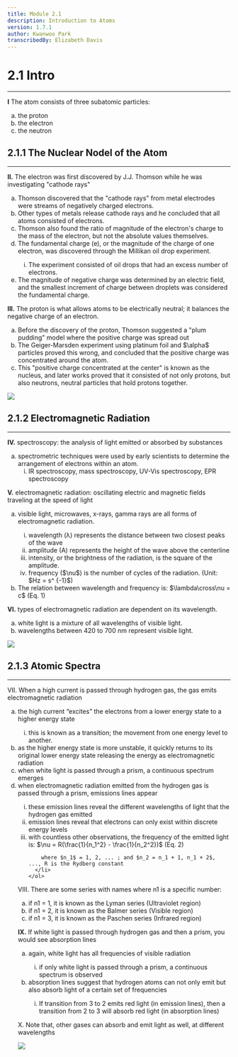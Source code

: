 ```yaml
---
title: Module 2.1
description: Introduction to Atoms
version: 1.7.1
author: Kwanwoo Park
transcribedBy: Elizabeth Davis
---
```


# 2.1 Intro

---

**I** The atom consists of three subatomic particles:

<ol type="a">
  <li>the proton</li>
  <li>the electron</li>
  <li>the neutron</li>
</ol>

## 2.1.1 The Nuclear Nodel of the Atom

---

**II.** The electron was first discovered by J.J. Thomson while he was investigating "cathode rays"

<ol type="a">
  <li>
    Thomson discovered that the "cathode rays" from metal electrodes were
    streams of negatively charged electrons.
  </li>
  <li>
    Other types of metals release cathode rays and he concluded that all atoms
    consisted of electrons.
  </li>
  <li>
    Thomson also found the ratio of magnitude of the electron's charge to the
    mass of the electron, but not the absolute values themselves.
  </li>
  <li>
    The fundamental charge (e), or the magnitude of the charge of one electron,
    was discovered through the Millikan oil drop experiment.
  </li>
  <ol type="i">
    <li>
      The experiment consisted of oil drops that had an excess number of
      electrons.
    </li>
  </ol>
  <li>
    The magnitude of negative charge was determined by an electric field, and
    the smallest increment of charge between droplets was considered the
    fundamental charge.
  </li>
</ol>

**III.** The proton is what allows atoms to be electrically neutral; it balances the negative charge of an
electron.

<ol type="a">
  <li>
    Before the discovery of the proton, Thomson suggested a "plum pudding" model
    where the positive charge was spread out
  </li>
  <li>
    The Geiger-Marsden experiment using platinum foil and $\alpha$ particles
    proved this wrong, and concluded that the positive charge was concentrated
    around the atom.
  </li>
  <li>
    This "positive charge concentrated at the center" is known as the nucleus,
    and later works proved that it consisted of not only protons, but also
    neutrons, neutral particles that hold protons together.
  </li>
</ol>

<img src="https://i.imgur.com/wMWF4ut.png" />

## 2.1.2 Electromagnetic Radiation

---

**IV.** spectroscopy: the analysis of light emitted or absorbed by substances

<ol type="a">
  <li>
    spectrometric techniques were used by early scientists to determine the
    arrangement of electrons within an atom.
    <ol type="i">
      <li>
        IR spectroscopy, mass spectroscopy, UV-Vis spectroscopy, EPR
        spectroscopy
      </li>
    </ol>
  </li>
</ol>

**V.** electromagnetic radiation: oscillating electric and magnetic fields traveling at the speed of light

<ol type="a">
  <li>
    visible light, microwaves, x-rays, gamma rays are all forms of
    electromagnetic radiation.
  </li>
  <ol type="i">
    <li>
      wavelength (λ) represents the distance between two closest peaks of the
      wave
    </li>
    <li>
      amplitude (A) represents the height of the wave above the centerline
    </li>
    <li>
      intensity, or the brightness of the radiation, is the square of the
      amplitude.
    </li>
    <li>
      frequency ($\nu$) is the number of cycles of the radiation. (Unit: $Hz =
      s^
      {-1}$)
    </li>
  </ol>
  <li>
    The relation between wavelength and frequency is: $\lambda\cross\nu = c$
    (Eq. 1)
  </li>
</ol>

**VI.** types of electromagnetic radiation are dependent on its wavelength.

<ol type="a">
  <li>white light is a mixture of all wavelengths of visible light.</li>
  <li>wavelengths between 420 to 700 nm represent visible light.</li>
</ol>

<img src="https://i.imgur.com/JqgO4mC.png" />

## 2.1.3 Atomic Spectra

---

VII. When a high current is passed through hydrogen gas, the gas emits electromagnetic radiation

<ol type="a">
  <li>
    the high current “excites” the electrons from a lower energy state to a higher energy state
  </li>
  <ol type="i">
    <li>
      this is known as a transition; the movement from one energy level to another.
    </li>
  </ol>
  <li>
    as the higher energy state is more unstable, it quickly returns to its original lower energy
state releasing the energy as electromagnetic radiation
  </li>
  <li>
    when white light is passed through a prism, a continuous spectrum emerges
  </li>
  <li>
    when electromagnetic radiation emitted from the hydrogen gas is passed through a prism,
emissions lines appear
  </li>
    <ol type="i">
      <li>
        these emission lines reveal the different wavelengths of light that the hydrogen
  gas emitted
      </li> 
      <li> 
        emission lines reveal that electrons can only exist within discrete energy levels
      </li> 
      <li>  
        with countless other observations, the frequency of the emitted light is:
        $\nu = R(\frac{1}{n_1^2} - \frac{1}{n_2^2})$ (Eq. 2)

        where $n_1$ = 1, 2, ... ; and $n_2 = n_1 + 1, n_1 + 2$, ..., R is the Rydberg constant
      </li>
    </ol>

</ol>

VIII. There are some series with names where n1 is a specific number:

<ol type="a">
  <li>if n1 = 1, it is known as the Lyman series (Ultraviolet region)</li>
  <li>if n1 = 2, it is known as the Balmer series (Visible region)</li>
  <li>if n1 = 3, it is known as the Paschen series (Infrared region)</li>
</ol>

**IX.** If white light is passed through hydrogen gas and then a prism, you would see absorption lines

<ol type="a">
  <li>again, white light has all frequencies of visible radiation</li>
  <ol type="i">
    <li>
      if only white light is passed through a prism, a continuous spectrum is
      observed
    </li>
  </ol>
  <li>
    absorption lines suggest that hydrogen atoms can not only emit but also
    absorb light of a certain set of frequencies
  </li>
  <ol type="i">
    <li>
      If transition from 3 to 2 emits red light (in emission lines), then a
      transition from 2 to 3 will absorb red light (in absorption lines)
    </li>
  </ol>
</ol>

X. Note that, other gases can absorb and emit light as well, at different wavelengths

<img src="https://i.imgur.com/71XIm0h.png" />

